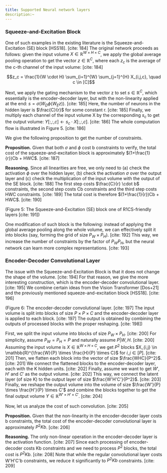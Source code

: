 ```yaml
---
title: Supported Neural network layers
description:~
---
```



### Squeeze-and-Excitation Block

One of such examples in the existing literature is the Squeeze-and-Excitation (SE) block [HSS18]. [cite: 184] The original network proceeds as follows: given the input volume $X \in \mathbb{R}^{W \times H \times C}$, we apply the global average pooling operation to get the vector $z \in \mathbb{R}^{C}$, where each $z_c$ is the average of the c-th channel of the input volume: [cite: 184]

$$z_c = \frac{1}{W \cdot H} \sum_{i=1}^{W} \sum_{j=1}^{H} X_{i,j,c}, \quad c \in [C]$$

Next, we apply the gating mechanism to the vector z to set $s \in \mathbb{R}^{C}$, which essentially is the encoder-decoder layer, but with the non-linearity applied at the end: $s = \sigma(W_D\phi(W_E z))$. [cite: 185] Here, the number of neurons in the hidden layer is $\frac{C}{r}$ for some constant r. [cite: 185] Finally, we multiply each channel of the input volume X by the corresponding $s_c$ to get the output volume: $Y[:,:,c] \leftarrow s_c \cdot X[:,:,c]$. [cite: 186] The whole computation flow is illustrated in Figure 5. [cite: 186]

We give the following proposition to get the number of constraints.

**Proposition.** Given that both $\sigma$ and $\phi$ cost b constraints to verify, the total cost of the squeeze-and-excitation block is approximately $(1+\frac{1}{r})Cb + HWC$. [cite: 187]

**Reasoning.** Since all linearities are free, we only need to (a) check the activation $\phi$ over the hidden layer, (b) check the activation $\sigma$ over the output layer and (c) check the multiplication of the input volume with the output of the SE block. [cite: 188] The first step costs $\frac{C}{r} \cdot b$ constraints, the second step costs Cb constraints and the third step costs HWC constraints. [cite: 189] The total cost is therefore $(1+\frac{1}{r})Cb + HWC$. [cite: 190]

(Figure 5: The Squeeze-and-Excitation (SE) block one of R1CS-friendly layers [cite: 191])

One modification of such block is the following: instead of applying the global average pooling along the whole volume, we can effectively split it into blocks (say, forming the grid of size $P_W \times P_H$). [cite: 192] This way, we increase the number of constraints by the factor of $P_W P_H$, but the neural network can learn more complex representations. [cite: 193]

### Encoder-Decoder Convolutional Layer

The issue with the Squeeze-and-Excitation Block is that it does not change the shape of the volume. [cite: 194] For that reason, we give the more interesting construction, which is the encoder-decoder convolutional layer. [cite: 195] We combine certain ideas from the Vision Transformer [Dos+21] and the previously mentioned squeeze-and-excitation block [HSS18]. [cite: 196]

(Figure 6: The encoder-decoder convolutional layer. [cite: 197] The input volume is split into blocks of size $P \times P \times C$ and the encoder-decoder layer is applied to each block. [cite: 197] The output is obtained by combining the outputs of processed blocks with the proper reshaping. [cite: 198])

First, we split the input volume into blocks of size $P_W \times P_H$. [cite: 200] For simplicity, assume $P_W = P_H = P$ and naturally assume $P|W,H$. [cite: 200] Assuming the input volume is $X \in \mathbb{R}^{W \times H \times C}$, we get $P^2$ blocks $X_{i,j} \in \mathbb{R}^{\frac{W}{P} \times \frac{H}{P} \times C}$ for $i,j \in [P]$. [cite: 201] Then, we flatten each block into the vector of size $\frac{WHC}{P^2}$. [cite: 201] We connect the flattened blocks to the encoder-decoder layer, each with the K hidden units. [cite: 202] Finally, assume we want to get $W'$, $H'$ and $C'$ as the output volume. [cite: 202] This way, we connect the latent layer (of size K) to the output layer of size $\frac{W'H'C'}{P^2}$. [cite: 203] Finally, we reshape the output volume into the volume of size $\frac{W'}{P} \times \frac{H'}{P} \times C'$ and combine the blocks together to get the final output volume $Y \in \mathbb{R}^{W' \times H' \times C'}$. [cite: 204]

Now, let us analyze the cost of such convolution. [cite: 205]

**Proposition.** Given that the non-linearity in the encoder-decoder layer costs b constraints, the total cost of the encoder-decoder convolutional layer is approximately $P^2Kb$. [cite: 206]

**Reasoning.** The only non-linear operation in the encoder-decoder layer is the activation function. [cite: 207] Since each processing of encoder-decoder costs Kb constraints and we need to process $P^2$ blocks, the total cost is $P^2Kb$. [cite: 208] Note that while the regular convolutional layer costs W'H'C'b constraints, we reduce it significantly to $P^2Kb$ constraints. [cite: 209]